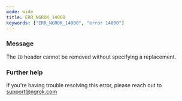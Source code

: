 ```yaml
---
mode: wide
title: ERR_NGROK_14000
keywords: ["ERR_NGROK_14000", "error 14000"]
---
```


### Message

The `ID` header cannot be removed without specifying a replacement.

### Further help

If you're having trouble resolving this error, please reach out to [support@ngrok.com](mailto:support@ngrok.com?subject=Help%20with%20ERR_NGROK_14000)

